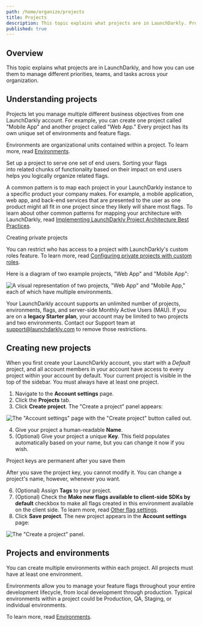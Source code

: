```yaml
---
path: /home/organize/projects
title: Projects
description: This topic explains what projects are in LaunchDarkly. Projects let you manage multiple different business objectives from one LaunchDarkly account. You can use them to manage different priorities, teams, and tasks across your organization.
published: true
---
```


## Overview

This topic explains what projects are in LaunchDarkly, and how you can use them to manage different priorities, teams, and tasks across your organization.

## Understanding projects

Projects let you manage multiple different business objectives from one LaunchDarkly account. For example, you can create one project called "Mobile App" and another project called "Web App." Every project has its own unique set of environments and feature flags.

Environments are organizational units contained within a project. To learn more, read [Environments](/home/organize/environments).

Set up a project to serve one set of end users. Sorting your flags into related chunks of functionality based on their impact on end users helps you logically organize related flags.

A common pattern is to map each project in your LaunchDarkly instance to a specific product your company makes. For example, a mobile application, web app, and back-end services that are presented to the user as one product might all fit in one project since they likely will share most flags. To learn about other common patterns for mapping your architecture with LaunchDarkly, read [Implementing LaunchDarkly Project Architecture Best Practices](https://launchdarkly.com/blog/implementing-launchdarkly-project-architecture-best-practices).


<Callout intent="info">
<CalloutTitle>Creating private projects</CalloutTitle>
<CalloutDescription>

You can restrict who has access to a project with LaunchDarkly's custom roles feature. To learn more, read [Configuring private projects with custom roles](/home/organize/private-projects).

</CalloutDescription>
</Callout>

Here is a diagram of two example projects, "Web App" and "Mobile App":

![A visual representation of two projects, "Web App" and "Mobile App," each of which have multiple environments.](projects-two-app-types.png)


Your LaunchDarkly account supports an unlimited number of projects, environments, flags, and server-side Monthly Active Users (MAU). If you are on a **legacy Starter plan**, your account may be limited to two projects and two environments. Contact our Support team at support@launchdarkly.com to remove those restrictions.

## Creating new projects

When you first create your LaunchDarkly account, you start with a _Default_ project, and all account members in your account have access to every project within your account by default. Your current project is visible in the top of the sidebar. You must always have at least one project.

1. Navigate to the **Account settings** page.
2. Click the **Projects** tab.
3. Click **Create project**. The "Create a project" panel appears:

![The "Account settings" page with the "Create project" button called out.](settings-projects-new-callout.png)


4. Give your project a human-readable **Name**.
5. (Optional) Give your project a unique **Key**. This field populates automatically based on your name, but you can change it now if you wish.

<Callout intent="alert">
<CalloutTitle>Project keys are permanent after you save them</CalloutTitle>
<CalloutDescription>

After you save the project key, you cannot modify it. You can change a project's name, however, whenever you want.

</CalloutDescription>
</Callout>

6. (Optional) Assign **Tags** to your project.
7. (Optional) Check the **Make new flags available to client-side SDKs by default** checkbox to make all flags created in this environment available on the client side. To learn more, read [Other flag settings](/home/flags/settings).
8. Click **Save project**. The new project appears in the **Account settings** page:

![The "Create a project" panel.](settings-projects-create.png)


## Projects and environments

You can create multiple environments within each project. All projects must have at least one environment.

Environments allow you to manage your feature flags throughout your entire development lifecycle, from local development through production. Typical environments within a project could be Production, QA, Staging, or individual environments.

To learn more, read [Environments](/home/organize/environments).

